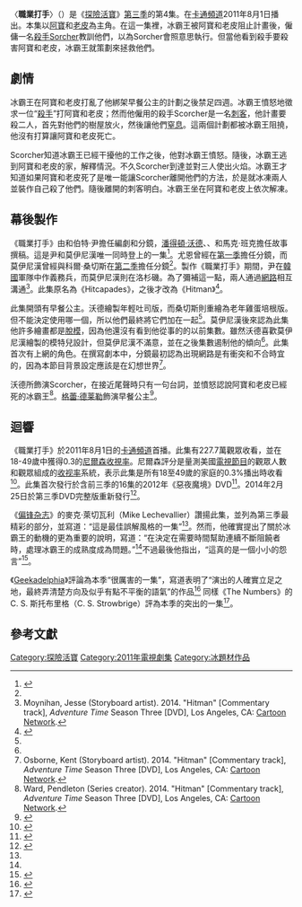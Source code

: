 {{noteTA
|G1=Adventure Time}}
{{Infobox television episode
| title        = 職業打手
| series       = [[探險活寶|探險活寶]]
| season       = 3
| episode      = 4
| production = 1008-055<!--<ref name=name/>-->
| story        = 馬克·班克<br />{{le|肯特·奧斯本|Kent Osborne}}<br>{{le|派屈克·麥克海爾|Patrick McHale(cartoonist)}}<br />[[潘得頓·沃德|潘得頓·沃德]]
| writer       = {{le|傑西·莫伊尼漢|Jesse Moynihan}}<br>伯特·尹
| director     = {{le|拉里·萊奇力特|Larry Leichliter}}
| airdate      = 2011年8月1日
| guests       = 
*[[格蕾·德莱勒|格蕾·德莱勒]]飾演早餐公主
| length       = 11分鐘
| prev         = [[記憶的記憶|記憶的記憶]]
| next         = [[太年輕|太年輕]]
| episode list = 
{{Infobox Adventure Time season 3 episode list}}
<br>[[探險活寶各集列表|探險活寶各集列表]]
}}
〈'''職業打手'''〉（{{lang-en|''Hitman''}}）是《[[探險活寶|探險活寶]]》[[探險活寶_(第三季)|第三季]]的第4集。在[[卡通頻道|卡通頻道]]2011年8月1日播出。本集以[[阿寶·馬頓斯|阿寶]]和[[酷狗老皮|老皮]]為主角。在這一集裡，冰霸王被阿寶和老皮阻止計畫後，僱傭一名[[殺手|殺手]]Sorcher教訓他們，以為Sorcher會照意思執行。但當他看到殺手要殺害阿寶和老皮，冰霸王就策劃來拯救他們。

==劇情==
冰霸王在阿寶和老皮打亂了他綁架早餐公主的計劃之後禁足四週。冰霸王憤怒地徵求一位“[[殺手|殺手]]”打阿寶和老皮；然而他僱用的殺手Scorcher是一名[[阿薩辛派|刺客]]，他計畫要殺二人，首先對他們的樹屋放火，然後讓他們[[窒息|窒息]]。這兩個計劃都被冰霸王阻撓，他沒有打算讓阿寶和老皮死亡。

Scorcher知道冰霸王已經干擾他的工作之後，他對冰霸王憤怒。隨後，冰霸王逃到阿寶和老皮的家，解釋情況。不久Scorcher到達並對三人使出火焰。冰霸王才知道如果阿寶和老皮死了是唯一能讓Scorcher離開他們的方法，於是就冰凍兩人並裝作自己殺了他們。隨後離開的刺客明白。冰霸王坐在阿寶和老皮上依次解凍。

==幕後製作==
《職業打手》由{{le|傑西·莫伊尼漢|Jesse Moynihan}}和伯特·尹擔任編劇和分鏡，[[潘得頓·沃德|潘得頓·沃德]]、{{le|肯特·奧斯本|Kent Osborne}}、{{le|派屈克·麥克海爾|Patrick McHale(cartoonist)}}和馬克·班克擔任故事撰稿。這是尹和莫伊尼漢唯一同時登上的一集<ref name=website>{{cite web|last=Moynihan|first=Jesse|title=Adventure Time Season 3|url=http://jessemoynihan.com/?p=1278|publisher=JesseMoynihan.com|accessdate=April 7, 2014|date=July 30, 2011|archive-date=2015-03-15|archive-url=https://web.archive.org/web/20150315230024/http://jessemoynihan.com/?p=1278|dead-url=no}}</ref>。尤恩曾經在[[探險活寶_(第一季)|第一季]]擔任分鏡，而莫伊尼漢曾經與科爾·桑切斯在[[探險活寶_(第二季)|第二季]]擔任分鏡<ref name=website/>。製作《職業打手》期間，尹在[[韓國|韓國]]軍隊中作義務兵，而莫伊尼漢則在洛杉磯。為了彌補這一點，兩人通過[[網路|網路]]相互溝通<ref name=jessehit>Moynihan, Jesse (Storyboard artist). 2014. "Hitman" [Commentary track], ''Adventure Time'' Season Three [DVD], Los Angeles, CA: [[Cartoon_Network|Cartoon Network]].</ref>。此集原名為《Hitcapades》，之後才改為《Hitman》<ref name=name>{{cite web|last=Homan|first=Eric|title=The Beginning Of Wisdom Is To Call Things By Their Right Names|url=http://adventuretime.frederator.com/post/4519104149/the-beginning-of-wisdom-is-to-call-things-by-their-right|publisher=[[Frederator|Frederator]]|accessdate=February 28, 2014|date=April 6, 2011|archive-date=2014-04-08|archive-url=https://web.archive.org/web/20140408212820/http://adventuretime.frederator.com/post/4519104149/the-beginning-of-wisdom-is-to-call-things-by-their-right|dead-url=yes}}</ref>。

此集開頭有早餐公主。沃德繪製年輕吐司版，而桑切斯則重繪為老年雞蛋培根版。但不能決定使用哪一個，所以他們最終將它們加在一起<ref name=penhit/>。莫伊尼漢後來認為此集他許多繪畫都是[[脫模|脫模]]，因為他還沒有看到他從事的的以前集數。雖然沃德喜歡莫伊尼漢繪製的模特兒設計，但莫伊尼漢不滿意，並在之後集數遏制他的傾向<ref name=jessehit/>。此集首次有上網的角色。在撰寫劇本中，分鏡{{le|肯特·奧斯本|Kent Osborne}}最初認為出現網路是有衝突和不合時宜的，因為本節目背景設定應該是在幻想世界<ref>Osborne, Kent (Storyboard artist). 2014. "Hitman" [Commentary track], ''Adventure Time'' Season Three [DVD], Los Angeles, CA: [[Cartoon_Network|Cartoon Network]].</ref>。

沃德所飾演Scorcher，在接近尾聲時只有一句台詞，並憤怒認說阿寶和老皮已經死的冰霸王<ref name=penhit>Ward, Pendleton (Series creator). 2014. "Hitman" [Commentary track], ''Adventure Time'' Season Three [DVD], Los Angeles, CA: [[Cartoon_Network|Cartoon Network]].</ref>。[[格蕾·德莱勒|格蕾·德莱勒]]飾演早餐公主<ref name=episodecitation>{{cite episode| title=Hitman| series=Adventure Time| serieslink=|credits = Larry Leitchliter (directors); Jesse Moynihan & Bert Youn (writers) | network = [[Cartoon_Network|Cartoon Network]] |airdate=August 1, 2011 | season = 3 | number = 4}}</ref>。

==迴響==
《職業打手》於2011年8月1日的[[卡通頻道|卡通頻道]]首播。此集有227.7萬觀眾收看，並在18-49歲中獲得0.3的[[尼爾森收視率|尼爾森收視率]]。尼爾森評分是量測美國[[電視節目|電視節目]]的觀眾人數和觀眾組成的[[收视率|收视率]]系統，表示此集是所有18至49歲的家庭的0.3%播出時收看<ref>{{cite web|title=Monday's Cable Ratings: 'Pawn Stars' Takes Demos, 'The Closer' Wins Total Viewers|url=http://www.thefutoncritic.com/ratings/2011/08/04/mondays-cable-ratings-pawn-stars-takes-demos-the-closer-wins-total-viewers-745510/cable_20110801/|publisher=The Futon Critic|accessdate=January 11, 2013|date=August 4, 2011|archive-date=2012-09-11|archive-url=https://archive.is/20120911233135/http://www.thefutoncritic.com/ratings/2011/08/04/mondays-cable-ratings-pawn-stars-takes-demos-the-closer-wins-total-viewers-745510/cable_20110801/|dead-url=no}}</ref>。此集首次發行於含前三季的16集的2012年《惡夜魔境》DVD<ref>{{cite video  | people = Larry Leichliter, et al. | year = 2012 | title = Adventure Time: It Came From the Nightosphere | medium = DVD | publisher = [[Warner_Home_Video|Warner Home Video]] }}</ref>。2014年2月25日於第三季DVD完整版重新發行<ref>{{cite video  | people = Larry Leichliter, et al. | year = 2014 | title = Adventure Time: The Complete Third Season | medium = DVD | publisher = [[Warner_Home_Video|Warner Home Video]] }}</ref>。

《[[偏锋杂志|偏锋杂志]]》的麥克·萊切瓦利（Mike Lechevallier）讚揚此集，並列為第三季最精彩的部分，並寫道：“這是最佳誤解風格的一集”<ref name=season3slate/>。然而，他確實提出了關於冰霸王的動機的更為重要的說明，寫道：“在決定在需要時間幫助連續不斷阻饒者時，處理冰霸王的成熟度成為問題。”<ref name=season3slate/>不過最後他指出，“這真的是一個小小的怨言”<ref name=season3slate>{{cite web|last=LeChevallier|first=Mike|title=Adventure Time: Season Three|url=http://www.slantmagazine.com/tv/review/adventure-time-season-three/268|work=[[Slate_(magazine)|Slate]]|publisher=[[The_Washington_Post_Company|The Washington Post Company]]|accessdate=January 26, 2013|date=August 3, 2011|archive-date=2014-03-03|archive-url=https://web.archive.org/web/20140303052950/http://www.slantmagazine.com/tv/review/adventure-time-season-three/268|dead-url=no}}</ref>。

《[[Geekadelphia|Geekadelphia]]》評論為本季“很厲害的一集”，寫道表明了“演出的人確實立足之地，最終弄清楚方向及似乎有點不平衡的語氣”的作品<ref>{{cite web|title=Adventure Time: The Complete Third Season on Blu-ray! [Review]|url=http://www.geekadelphia.com/2014/02/25/adventure-time-the-complete-third-season-on-blu-ray-review/|publisher=Analog Boys|work=[[Geekadelphia|Geekadelphia]]|accessdate=April 7, 2014|date=February 25, 2014|archive-date=2015-09-24|archive-url=https://web.archive.org/web/20150924021230/http://www.geekadelphia.com/2014/02/25/adventure-time-the-complete-third-season-on-blu-ray-review/|dead-url=no}}</ref> 同樣《The Numbers》的C. S. 斯托布里格（C. S. Strowbrige）評為本季的突出的一集<ref>{{cite web|last=Strowbridge|first=C. S.|title=Featured TV on DVD Review: Adventure Time: Season Three|url=http://www.the-numbers.com/news/8860|work=The Numbers|accessdate=April 7, 2014|date=February 24, 2014|archive-date=2014-10-10|archive-url=https://web.archive.org/web/20141010161549/http://www.the-numbers.com/news/8860|dead-url=no}}</ref>。

==參考文獻==
{{Reflist|2}}

{{探險活寶}}

[[Category:探險活寶|Category:探險活寶]]
[[Category:2011年電視劇集|Category:2011年電視劇集]]
[[Category:冰題材作品|Category:冰題材作品]]